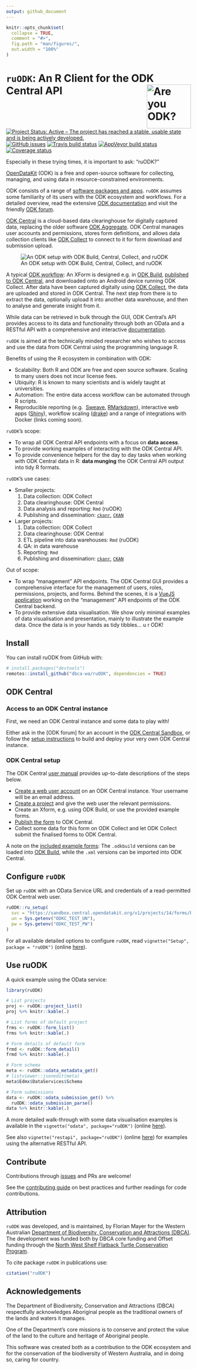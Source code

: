 ```yaml
---
output: github_document
---
```


<!-- README.md is generated from README.Rmd. Please edit that file -->

```r
knitr::opts_chunk$set(
  collapse = TRUE,
  comment = "#>",
  fig.path = "man/figures/",
  out.width = "100%"
)
```
# `ruODK`: An R Client for the ODK Central API <img src="man/figures/ruODK.png" align="right" alt="Are you ODK?" width="120" />
<!-- badges: start -->
[![Project Status: Active – The project has reached a stable, usable state and is being actively developed.](https://www.repostatus.org/badges/latest/active.svg)](https://www.repostatus.org/#active)
[![GitHub issues](https://img.shields.io/github/issues/dbca-wa/ruodk.svg?style=popout)](https://github.com/dbca-wa/ruODK/issues)
[![Travis build status](https://travis-ci.org/dbca-wa/ruODK.svg?branch=master)](https://travis-ci.org/dbca-wa/ruODK)
[![AppVeyor build status](https://ci.appveyor.com/api/projects/status/github/dbca-wa/ruODK?branch=master&svg=true)](https://ci.appveyor.com/project/dbca-wa/ruODK)
[![Coverage status](https://codecov.io/gh/dbca-wa/ruODK/branch/master/graph/badge.svg)](https://codecov.io/github/dbca-wa/ruODK?branch=master)
<!-- badges: end -->

Especially in these trying times, it is important to ask: "ruODK?"

[OpenDataKit](https://opendatakit.org/) (ODK) is a free and open-source software 
for collecting, managing, and using data in resource-constrained environments.

ODK consists of a range of [software packages and apps](https://opendatakit.org/software/).
`ruODK` assumes some familiarity of its users with the ODK ecosystem and workflows.
For a detailed overview, read the extensive [ODK documentation](https://docs.opendatakit.org/)
and visit the friendly [ODK forum](https://forum.opendatakit.org/).

[ODK Central](https://docs.opendatakit.org/central-intro/) is a cloud-based
data clearinghouse for digitally captured data, replacing the older software 
[ODK Aggregate](https://docs.opendatakit.org/aggregate-intro/). 
ODK Central manages user accounts and permissions, stores form definitions, 
and allows data collection clients like 
[ODK Collect](https://docs.opendatakit.org/collect-intro/) to connect to it for 
form download and submission upload.

![An ODK setup with ODK Build, Central, Collect, and ruODK](
https://www.lucidchart.com/publicSegments/view/952c1350-3003-48c1-a2c8-94bad74cdb46/image.png)

A typical [ODK workflow](https://docs.opendatakit.org/#how-is-odk-used):
An XForm is designed e.g. in [ODK Build](https://build.opendatakit.org/),
[published to ODK Central](https://docs.opendatakit.org/central-forms/), 
and downloaded onto an Android device running ODK Collect.
After data have been captured digitally using 
[ODK Collect](https://docs.opendatakit.org/collect-intro/), the data are uploaded
and stored in ODK Central. The next step from there is to extract the data, 
optionally upload it into another data warehouse, and then to analyse and 
generate insight from it. 

While data can be retrieved in bulk through the GUI, ODK Central's API provides 
access to its data and functionality through both an OData and a RESTful API 
with a comprehensive and interactive 
[documentation](https://odkcentral.docs.apiary.io/#reference/odata-endpoints).

`ruODK` is aimed at the technically minded researcher who wishes to access and
use the data from ODK Central using the programming language R.

Benefits of using the R ecosystem in combination with ODK:

* Scalability: Both R and ODK are free and open source software. Scaling to
  many users does not incur license fees.
* Ubiquity: R is known to many scientists and is widely taught at universities.
* Automation: The entire data access workflow can be automated through R scripts.
* Reproducible reporting (e.g. 
  [Sweave](https://support.rstudio.com/hc/en-us/articles/200552056-Using-Sweave-and-knitr), 
  [RMarkdown](https://rmarkdown.rstudio.com/)), interactive web apps 
  ([Shiny](https://shiny.rstudio.com/)), 
  workflow scaling ([drake](https://docs.ropensci.org/drake/)) and a range of
  integrations with Docker (links coming soon).

`ruODK`'s scope:

* To wrap all ODK Central API endpoints with a focus on **data access**.
* To provide working examples of interacting with the ODK Central API.
* To provide convenience helpers for the day to day tasks when working with 
  ODK Central data in R: **data munging** the ODK Central API output into tidy 
  R formats.
  
`ruODK`'s use cases:

* Smaller projects:
  1. Data collection: ODK Collect
  2. Data clearinghouse: ODK Central
  3. Data analysis and reporting: `Rmd` (ruODK)
  4. Publishing and dissemination: [`ckanr`](https://docs.ropensci.org/ckanr/), 
     [`CKAN`](https://ckan.org/)
     
* Larger projects:
  1. Data collection: ODK Collect
  2. Data clearinghouse: ODK Central
  3. ETL pipeline into data warehouses: `Rmd` (ruODK)
  4. QA: in data warehouse
  5. Reporting: `Rmd`
  6. Publishing and dissemination: [`ckanr`](https://docs.ropensci.org/ckanr/),
     [`CKAN`](https://ckan.org/)
  
Out of scope:

* To wrap "management" API endpoints. The ODK Central GUI provides a comprehensive 
  interface for the management of users, roles, permissions, projects, and forms.
  Behind the scenes, it is a 
  [VueJS application](https://github.com/opendatakit/central-frontend/) 
  working on the "management" API endpoints of the ODK Central backend.
* To provide extensive data visualisation. We show only minimal examples of data 
  visualisation and presentation, mainly to illustrate the example data.
  Once the data is in your hands as tidy tibbles... u r ODK!

## Install

You can install ruODK from GitHub with:

```r
# install.packages("devtools")
remotes::install_github("dbca-wa/ruODK", dependencies = TRUE)
```

## ODK Central
### Access to an ODK Central instance
First, we need an ODK Central instance and some data to play with!

Either ask in the [ODK forum] for an account in the 
[ODK Central Sandbox](https://sandbox.central.opendatakit.org/),
or follow the [setup instructions](https://docs.opendatakit.org/central-intro/)
to build and deploy your very own ODK Central instance.

### ODK Central setup
The ODK Central [user manual](https://docs.opendatakit.org/central-using/) 
provides up-to-date descriptions of the steps below.

* [Create a web user account](https://docs.opendatakit.org/central-users/#creating-a-web-user) 
  on an ODK Central instance. Your username will be an email address.
* [Create a project](https://docs.opendatakit.org/central-projects/) and give the
  web user the relevant permissions.
* Create an Xform, e.g. using ODK Build, or use the provided example forms.
* [Publish the form](https://docs.opendatakit.org/central-forms/) to ODK Central.
* Collect some data for this form on ODK Collect and let ODK Collect submit the
  finalised forms to ODK Central.

A note on the [included example forms](https://github.com/dbca-wa/ruODK/tree/master/inst/extdata): 
The `.odkbuild` versions can be loaded into [ODK Build](https://build.opendatakit.org/), 
while the `.xml` versions can be imported into ODK Central.

## Configure `ruODK`
Set up `ruODK` with an OData Service URL and credentials of a read-permitted
ODK Central web user.
  
```r
ruODK::ru_setup(
  svc = "https://sandbox.central.opendatakit.org/v1/projects/14/forms/build_Flora-Quadrat-0-2_1558575936.svc",
  un = Sys.getenv("ODKC_TEST_UN"),
  pw = Sys.getenv("ODKC_TEST_PW")
)
```

For all available detailed options to configure `ruODK`, read 
`vignette("Setup", package = "ruODK")` 
(online [here](https://dbca-wa.github.io/ruODK/articles/setup.html)).

## Use ruODK

A quick example using the OData service:

```r
library(ruODK)

# List projects
proj <- ruODK::project_list()
proj %>% knitr::kable(.)

# List forms of default project
frms <- ruODK::form_list()
frms %>% knitr::kable(.)

# Form details of default form
frmd <- ruODK::form_detail()
frmd %>% knitr::kable(.)

# Form schema
meta <- ruODK::odata_metadata_get()
# listviewer::jsonedit(meta)
meta$Edmx$DataServices$Schema

# Form submissions
data <- ruODK::odata_submission_get() %>%
  ruODK::odata_submission_parse()
data %>% knitr::kable(.)
```

A more detailed walk-through with some data visualisation examples is available
in the `vignette("odata", package="ruODK")` 
(online [here](https://dbca-wa.github.io/ruODK/articles/odata.html)).

See also `vignette("restapi", package="ruODK")` 
(online [here](https://dbca-wa.github.io/ruODK/articles/api.html))
for examples using the alternative RESTful API.

## Contribute
Contributions through [issues](https://github.com/dbca-wa/ruODK/issues) 
and PRs are welcome!

See the [contributing guide](https://dbca-wa.github.io/ruODK/CONTRIBUTING.html)
on best practices and further readings for code contributions.

## Attribution
`ruODK` was developed, and is maintained, by Florian Mayer for the Western Australian 
[Department of Biodiversity, Conservation and Attractions (DBCA)](https://www.dbca.wa.gov.au/).
The development was funded both by DBCA core funding and Offset funding through
the [North West Shelf Flatback Turtle Conservation Program](https://flatbacks.dbca.wa.gov.au/).

To cite package `ruODK` in publications use:

```r
citation("ruODK")
```

## Acknowledgements
The Department of Biodiversity, Conservation and Attractions (DBCA) respectfully 
acknowledges Aboriginal people as the traditional owners of the lands and waters 
it manages.

One of the Department's core missions is to conserve and protect the value of 
the land to the culture and heritage of Aboriginal people.

This software was created both as a contribution to the ODK ecosystem and for 
the conservation of the biodiversity of Western Australia, and in doing so, 
caring for country.
